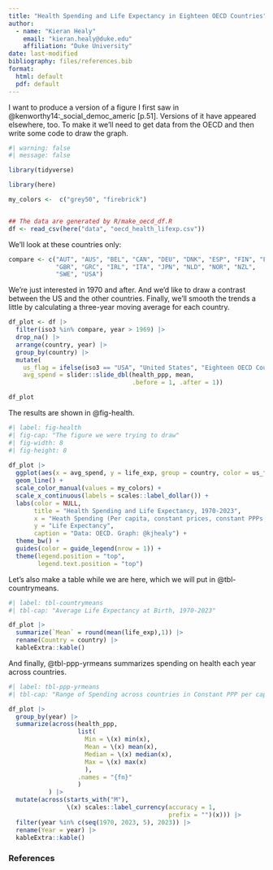 ```yaml
---
title: "Health Spending and Life Expectancy in Eighteen OECD Countries"
author:
  - name: "Kieran Healy"
    email: "kieran.healy@duke.edu"
    affiliation: "Duke University"
date: last-modified
bibliography: files/references.bib
format:
  html: default
  pdf: default
---
```



I want to produce a version of a figure I first saw in @kenworthy14:_social_democ_americ [p.51]. Versions of it have appeared elsewhere, too. To make it we'll need to get data from the OECD and then write some code to draw the graph. 

```r
#| warning: false
#| message: false

library(tidyverse)
```

```r
library(here)

my_colors <-  c("grey50", "firebrick")


## The data are generated by R/make_oecd_df.R
df <- read_csv(here("data", "oecd_health_lifexp.csv"))
```


We'll look at these countries only:

```r
compare <- c("AUT", "AUS", "BEL", "CAN", "DEU", "DNK", "ESP", "FIN", "FRA",
             "GBR", "GRC", "IRL", "ITA", "JPN", "NLD", "NOR", "NZL",
             "SWE", "USA")

```

We're just interested in 1970 and after. And we'd like to draw a contrast between the US and the other countries. Finally, we'll smooth the trends a little by calculating a three-year moving average for each country. 

```r
df_plot <- df |>
  filter(iso3 %in% compare, year > 1969) |> 
  drop_na() |>
  arrange(country, year) |>
  group_by(country) |> 
  mutate(
    us_flag = ifelse(iso3 == "USA", "United States", "Eighteen OECD Countries"), 
    avg_spend = slider::slide_dbl(health_ppp, mean, 
                                  .before = 1, .after = 1)) 

df_plot  
```

The results are shown in @fig-health.


```r
#| label: fig-health
#| fig-cap: "The figure we were trying to draw"
#| fig-width: 8
#| fig-height: 8
 
df_plot |>   
  ggplot(aes(x = avg_spend, y = life_exp, group = country, color = us_flag)) +
  geom_line() +
  scale_color_manual(values = my_colors) +
  scale_x_continuous(labels = scales::label_dollar()) +
  labs(color = NULL,
       title = "Health Spending and Life Expectancy, 1970-2023",
       x = "Heath Spending (Per capita, constant prices, constant PPPs, 3 year rolling average)",
       y = "Life Expectancy",
       caption = "Data: OECD. Graph: @kjhealy") + 
  theme_bw() + 
  guides(color = guide_legend(nrow = 1)) + 
  theme(legend.position = "top", 
        legend.text.position = "top")

```


Let's also make a table while we are here, which we will put in @tbl-countrymeans.

```r
#| label: tbl-countrymeans
#| tbl-cap: "Average Life Expectancy at Birth, 1970-2023"

df_plot |> 
  summarize(`Mean` = round(mean(life_exp),1)) |> 
  rename(Country = country) |> 
  kableExtra::kable()
```


And finally, @tbl-ppp-yrmeans summarizes spending on health each year across countries.

```r
#| label: tbl-ppp-yrmeans
#| tbl-cap: "Range of Spending across countries in Constant PPP per capita, selected years 1970-2023, rounded to the nearest dollar."

df_plot |> 
  group_by(year) |> 
  summarize(across(health_ppp,           
                   list(
                     Min = \(x) min(x),
                     Mean = \(x) mean(x),
                     Median = \(x) median(x),
                     Max = \(x) max(x)
                     ), 
                   .names = "{fn}"
                   )
           ) |> 
  mutate(across(starts_with("M"), 
                \(x) scales::label_currency(accuracy = 1,
                                            prefix = "")(x))) |> 
  filter(year %in% c(seq(1970, 2023, 5), 2023)) |> 
  rename(Year = year) |> 
  kableExtra::kable()

```



### References

::: {#refs}
:::
